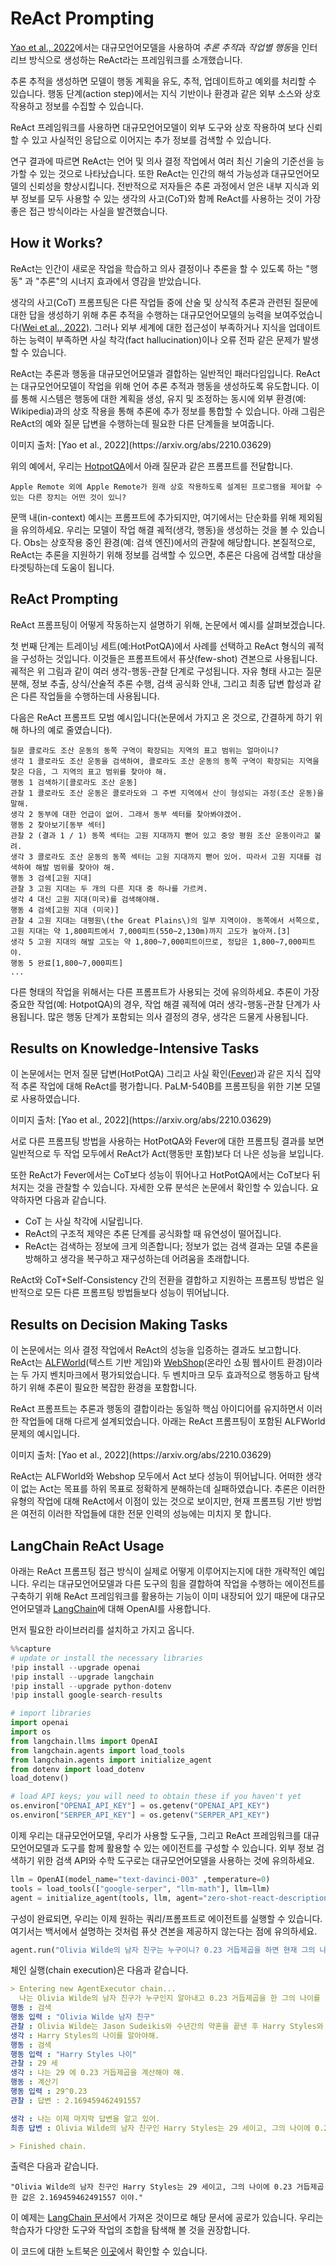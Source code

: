 # ReAct Prompting


[Yao et al., 2022](https://arxiv.org/abs/2210.03629)에서는 대규모언어모델을 사용하여 *추론 추적*과 *작업별 행동*을 인터리브 방식으로 생성하는 ReAct라는 프레임워크를 소개했습니다. 

추론 추적을 생성하면 모델이 행동 계획을 유도, 추적, 업데이트하고 예외를 처리할 수 있습니다. 행동 단계\(action step\)에서는 지식 기반이나 환경과 같은 외부 소스와 상호 작용하고 정보를 수집할 수 있습니다.

ReAct 프레임워크를 사용하면 대규모언어모델이 외부 도구와 상호 작용하여 보다 신뢰할 수 있고 사실적인 응답으로 이어지는 추가 정보를 검색할 수 있습니다.

연구 결과에 따르면 ReAct는 언어 및 의사 결정 작업에서 여러 최신 기술의 기준선을 능가할 수 있는 것으로 나타났습니다. 또한 ReAct는 인간의 해석 가능성과 대규모언어모델의 신뢰성을 향상시킵니다. 전반적으로 저자들은 추론 과정에서 얻은 내부 지식과 외부 정보를 모두 사용할 수 있는 생각의 사고(CoT)와 함께 ReAct를 사용하는 것이 가장 좋은 접근 방식이라는 사실을 발견했습니다.


## How it Works?

ReAct는 인간이 새로운 작업을 학습하고 의사 결정이나 추론을 할 수 있도록 하는 "행동" 과 "추론"의 시너지 효과에서 영감을 받았습니다.

생각의 사고(CoT) 프롬프팅은 다른 작업들 중에 산술 및 상식적 추론과 관련된 질문에 대한 답을 생성하기 위해 추론 추적을 수행하는 대규모언어모델의 능력을 보여주었습니다[(Wei et al., 2022)](https://arxiv.org/abs/2201.11903). 그러나 외부 세계에 대한 접근성이 부족하거나 지식을 업데이트하는 능력이 부족하면 사실 착각(fact hallucination)이나 오류 전파 같은 문제가 발생할 수 있습니다.

ReAct는 추론과 행동을 대규모언어모델과 결합하는 일반적인 패러다임입니다. ReAct는 대규모언어모델이 작업을 위해 언어 추론 추적과 행동을 생성하도록 유도합니다. 이를 통해 시스템은 행동에 대한 계획을 생성, 유지 및 조정하는 동시에 외부 환경(예: Wikipedia)과의 상호 작용을 통해 추론에 추가 정보를 통합할 수 있습니다. 아래 그림은 ReAct의 예와 질문 답변을 수행하는데 필요한 다른 단계들을 보여줍니다.

<Screenshot src={REACT} alt="REACT" />
이미지 출처: [Yao et al., 2022](https://arxiv.org/abs/2210.03629)

위의 예에서, 우리는 [HotpotQA](https://hotpotqa.github.io/)에서 아래 질문과 같은 프롬프트를 전달합니다.

```
Apple Remote 외에 Apple Remote가 원래 상호 작용하도록 설계된 프로그램을 제어할 수 있는 다른 장치는 어떤 것이 있니?
```

문맥 내(in-context) 예시는 프롬프트에 추가되지만, 여기에서는 단순화를 위해 제외됨을 유의하세요. 우리는 모델이 작업 해결 궤적(생각, 행동)을 생성하는 것을 볼 수 있습니다. Obs는 상호작용 중인 환경(예: 검색 엔진)에서의 관찰에 해당합니다. 본질적으로, ReAct는 추론을 지원하기 위해 정보를 검색할 수 있으면, 추론은 다음에 검색할 대상을 타겟팅하는데 도움이 됩니다.

## ReAct Prompting
ReAct 프롬프팅이 어떻게 작동하는지 설명하기 위해, 논문에서 예시를 살펴보겠습니다.

첫 번째 단계는 트레이닝 세트(예:HotPotQA)에서 사례를 선택하고 ReAct 형식의 궤적을 구성하는 것입니다. 이것들은 프롬프트에서 퓨샷(few-shot) 견본으로 사용됩니다. 궤적은 위 그림과 같이 여러 생각-행동-관찰 단계로 구성됩니다. 자유 형태 사고는 질문 분해, 정보 추출, 상식/산술적 추론 수행, 검색 공식화 안내, 그리고 최종 답변 합성과 같은 다른 작업들을 수행하는데 사용됩니다.

다음은 ReAct 프롬프트 모범 예시입니다(논문에서 가지고 온 것으로, 간결하게 하기 위해 하나의 예로 줄였습니다).

```
질문 콜로라도 조산 운동의 동쪽 구역이 확장되는 지역의 표고 범위는 얼마이니?
생각 1 콜로라도 조산 운동을 검색하여, 콜로라도 조산 운동의 동쪽 구역이 확장되는 지역을 찾은 다음, 그 지역의 표고 범위를 찾아야 해.
행동 1 검색하기[콜로라도 조산 운동]
관찰 1 콜로라도 조산 운동은 콜로라도와 그 주변 지역에서 산이 형성되는 과정(조산 운동)을 말해.
생각 2 동부에 대한 언급이 없어. 그래서 동부 섹터를 찾아봐야겠어.
행동 2 찾아보기[동부 섹터]
관찰 2 (결과 1 / 1) 동쪽 섹터는 고원 지대까지 뻗어 있고 중앙 평원 조산 운동이라고 불려.
생각 3 콜로라도 조산 운동의 동쪽 섹터는 고원 지대까지 뻗어 있어. 따라서 고원 지대를 검색하여 해발 범위를 찾아야 해.
행동 3 검색[고원 지대]
관찰 3 고원 지대는 두 개의 다른 지대 중 하나를 가르켜.
생각 4 대신 고원 지대(미국)를 검색해야해.
행동 4 검색[고원 지대 (미국)]
관찰 4 고원 지대는 대평원\(the Great Plains\)의 일부 지역이야. 동쪽에서 서쪽으로, 고원 지대는 약 1,800피트에서 7,000피트(550~2,130m)까지 고도가 높아져.[3]
생각 5 고원 지대의 해발 고도는 약 1,800~7,000피트이므로, 정답은 1,800~7,000피트야.
행동 5 완료[1,800~7,000피트]
...
```

다른 형태의 작업을 위해서는 다른 프롬프트가 사용되는 것에 유의하세요. 추론이 가장 중요한 작업(예: HotpotQA)의 경우, 작업 해결 궤적에 여러 생각-행동-관찰 단계가 사용됩니다. 많은 행동 단계가 포함되는 의사 결정의 경우, 생각은 드물게 사용됩니다.

## Results on Knowledge-Intensive Tasks

이 논문에서는 먼저 질문 답변(HotPotQA) 그리고 사실 확인([Fever](https://fever.ai/resources.html))과 같은 지식 집약적 추론 작업에 대해 ReAct를 평가합니다. PaLM-540B를 프롬프팅을 위한 기본 모델로 사용하였습니다.

<Screenshot src={REACT1} alt="REACT1" />
이미지 출처: [Yao et al., 2022](https://arxiv.org/abs/2210.03629)

서로 다른 프롬프팅 방법을 사용하는 HotPotQA와 Fever에 대한 프롬프팅 결과를 보면 일반적으로 두 작업 모두에서 ReAct가 Act(행동만 포함)보다 더 나은 성능을 보입니다.

또한 ReAct가 Fever에서는 CoT보다 성능이 뛰어나고 HotPotQA에서는 CoT보다 뒤처지는 것을 관찰할 수 있습니다. 자세한 오류 분석은 논문에서 확인할 수 있습니다. 요약하자면 다음과 같습니다.

- CoT 는 사실 착각에 시달립니다.
- ReAct의 구조적 제약은 추론 단계를 공식화할 때 유연성이 떨어집니다.
- ReAct는 검색하는 정보에 크게 의존합니다; 정보가 없는 검색 결과는 모델 추론을 방해하고 생각을 복구하고 재구성하는데 어려움을 초래합니다.

ReAct와 CoT+Self-Consistency 간의 전환을 결합하고 지원하는 프롬프팅 방법은 일반적으로 모든 다른 프롬프팅 방법들보다 성능이 뛰어납니다.

## Results on Decision Making Tasks

이 논문에서는 의사 결정 작업에서 ReAct의 성능을 입증하는 결과도 보고합니다. ReAct는 [ALFWorld](https://alfworld.github.io/)(텍스트 기반 게임)와 [WebShop](https://webshop-pnlp.github.io/)(온라인 쇼핑 웹사이트 환경)이라는 두 가지 벤치마크에서 평가되었습니다. 두 벤치마크 모두 효과적으로 행동하고 탐색하기 위해 추론이 필요한 복잡한 환경을 포함합니다.

ReAct 프롬프트는 추론과 행동의 결합이라는 동일하 핵심 아이디어를 유지하면서 이러한 작업들에 대해 다르게 설계되었습니다. 아래는 ReAct 프롬프팅이 포함된 ALFWorld 문제의 예시입니다. 

<Screenshot src={REACT2} alt="REACT2" />
이미지 출처: [Yao et al., 2022](https://arxiv.org/abs/2210.03629)

ReAct는 ALFWorld와 Webshop 모두에서 Act 보다 성능이 뛰어납니다. 어떠한 생각이 없는 Act는 목표를 하위 목표로 정확하게 분해하는데 실패하였습니다. 추론은 이러한 유형의 작업에 대해 ReAct에서 이점이 있는 것으로 보이지만, 현재 프롬프팅 기반 방법은 여전히 이러한 작업들에 대한 전문 인력의 성능에는 미치지 못 합니다.

## LangChain ReAct Usage

아래는 ReAct 프롬프팅 접근 방식이 실제로 어떻게 이루어지는지에 대한 개략적인 예입니다. 우리는 대규모언어모델과 다른 도구의 힘을 결합하여 작업을 수행하는 에이전트를 구축하기 위해 ReAct 프레임워크를 활용하는 기능이 이미 내장되어 있기 때문에 대규모언어모델과 [LangChain](https://python.langchain.com/en/latest/index.html)에 대해 OpenAI를 사용합니다. 

먼저 필요한 라이브러리를 설치하고 가지고 옵니다.

``` python
%%capture
# update or install the necessary libraries
!pip install --upgrade openai
!pip install --upgrade langchain
!pip install --upgrade python-dotenv
!pip install google-search-results

# import libraries
import openai
import os
from langchain.llms import OpenAI
from langchain.agents import load_tools
from langchain.agents import initialize_agent
from dotenv import load_dotenv
load_dotenv()

# load API keys; you will need to obtain these if you haven't yet
os.environ["OPENAI_API_KEY"] = os.getenv("OPENAI_API_KEY")
os.environ["SERPER_API_KEY"] = os.getenv("SERPER_API_KEY")

```

이제 우리는 대규모언어모델, 우리가 사용할 도구들, 그리고 ReAct 프레임워크를 대규모언어모델과 도구를 함께 활용할 수 있는 에이전트를 구성할 수 있습니다. 외부 정보 검색하기 위한 검색 API와 수학 도구로는 대규모언어모델을 사용하는 것에 유의하세요. 

``` python
llm = OpenAI(model_name="text-davinci-003" ,temperature=0)
tools = load_tools(["google-serper", "llm-math"], llm=llm)
agent = initialize_agent(tools, llm, agent="zero-shot-react-description", verbose=True)
```

구성이 완료되면, 우리는 이제 원하는 쿼리/프롬프트로 에이전트를 실행할 수 있습니다. 여기서는 백서에서 설명하는 것처럼 퓨샷 견본을 제공하지 않는다는 점에 유의하세요. 

``` python
agent.run("Olivia Wilde의 남자 친구는 누구이니? 0.23 거듭제곱을 하면 현재 그의 나이는 얼마이니?")
```

체인 실행(chain execution)은 다음과 같습니다.

``` yaml
> Entering new AgentExecutor chain...
  나는 Olivia Wilde의 남자 친구가 누구인지 알아내고 0.23 거듭제곱을 한 그의 나이를 계산해야해.
행동 : 검색
행동 입력 : "Olivia Wilde 남자 친구"
관찰 : Olivia Wilde는 Jason Sudeikis와 수년간의 약혼을 끝낸 후 Harry Styles와 사귀기 시작했어. (두 사람간의 관계 타임라인 참조)
생각 : Harry Styles의 나이를 알아야해.
행동 : 검색
행동 입력 : "Harry Styles 나이"
관찰 : 29 세
생각 : 나는 29 에 0.23 거듭제곱을 계산해야 해.
행동 : 계산기
행동 입력 : 29^0.23
관찰 : 답변 : 2.169459462491557

생각 : 나는 이제 마지막 답변을 알고 있어.
최종 답변 : Olivia Wilde의 남자 친구인 Harry Styles는 29 세이고, 그의 나이에 0.23 거듭제곱한 값은 2.169459462491557 이야.

> Finished chain.
```

출력은 다음과 같습니다.

```
"Olivia Wilde의 남자 친구인 Harry Styles는 29 세이고, 그의 나이에 0.23 거듭제곱한 값은 2.169459462491557 이야."
```

이 예제는 [LangChain 문서](https://python.langchain.com/docs/modules/agents/agent_types/react)에서 가져온 것이므로 해당 문서에 공로가 있습니다. 우리는 학습자가 다양한 도구와 작업의 조합을 탐색해 볼 것을 권장합니다. 

이 코드에 대한 노트북은 [이곳](https://github.com/AdamLeeN/Prompt-Engineering-Guide/blob/main/notebooks/react.ipynb)에서 확인할 수 있습니다. 